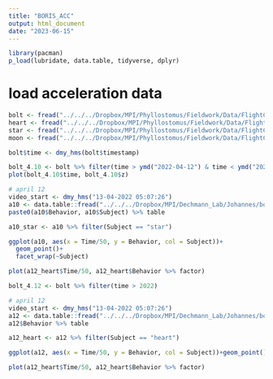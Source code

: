 ```yaml
---
title: "BORIS_ACC"
output: html_document
date: "2023-06-15"
---
```


```r
library(pacman)
p_load(lubridate, data.table, tidyverse, dplyr)
```

# load acceleration data
```r
bolt <- fread("../../../Dropbox/MPI/Phyllostomus/Fieldwork/Data/FlightCage/PH_FC_01.csv")
heart <- fread("../../../Dropbox/MPI/Phyllostomus/Fieldwork/Data/FlightCage/PH_FC_02.csv")
star <- fread("../../../Dropbox/MPI/Phyllostomus/Fieldwork/Data/FlightCage/PH_FC_03.csv")
moon <- fread("../../../Dropbox/MPI/Phyllostomus/Fieldwork/Data/FlightCage/PH_FC_04.csv")

bolt$time <- dmy_hms(bolt$timestamp)
```

```r
bolt_4.10 <- bolt %>% filter(time > ymd("2022-04-12") & time < ymd("2022-04-13"))
plot(bolt_4.10$time, bolt_4.10$z)

# april 12
video_start <- dmy_hms("13-04-2022 05:07:26")
a10 <- data.table::fread("../../../Dropbox/MPI/Dechmann_Lab/Johannes/boris_files/ExportedData/100422_6_2.csv", header = TRUE)
paste0(a10$Behavior, a10$Subject) %>% table

a10_star <- a10 %>% filter(Subject == "star")

ggplot(a10, aes(x = Time/50, y = Behavior, col = Subject))+
  geom_point()+
  facet_wrap(~Subject)

plot(a12_heart$Time/50, a12_heart$Behavior %>% factor)

```


```r
bolt_4.12 <- bolt %>% filter(time > 2022)

# april 12
video_start <- dmy_hms("13-04-2022 05:07:26")
a12 <- data.table::fread("../../../Dropbox/MPI/Dechmann_Lab/Johannes/boris_files/ExportedData/120422_7_1.csv", header = TRUE)
a12$Behavior %>% table

a12_heart <- a12 %>% filter(Subject == "heart")

ggplot(a12, aes(x = Time/50, y = Behavior, col = Subject))+geom_point()

plot(a12_heart$Time/50, a12_heart$Behavior %>% factor)

```

